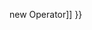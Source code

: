 {{Page_Title}}
{{Flags}}
{{Summary_Section|Refers to the current object.

}}
{{JS_Syntax|Formats={{JS_Syntax_Format
|Format= this.property}}
}}
{{Remarks_Section
|Remarks=The required property argument is one of the current object's properties

The this keyword can be used in object constructors to refer to the current object.
}}
{{Examples_Section
|Not_required=No
|Examples={{Single_Example
|Language=JavaScript
|Description=In the following example, '''this''' refers to the newly created Car object, and assigns values to three properties:

|Code= function Car(color, make, model){
    this.color = color;
    this.make = make;
    this.model = model;
 }
}}{{Single_Example
|Language=JavaScript
|Description=The '''this''' keyword generally refers to the '''window''' object if used outside of the scope of any other object. However, inside event handlers this refers to the DOM element that raised the event.

In the following code (for Internet Explorer 9 and later), the event handler prints the string version of a button that has an ID of "clicker".

|Code= document.getElementById("clicker").addEventListener("click", eventHandler, false);
 
         function eventHandler(ev) {
             document.write(this.toString());
         }
 
 // Output (when you click the button): [object HTMLButtonElement]
}}}}
{{See_Also_Section
|Manual_links=* [[javascript/operators/new{{!}}new Operator]]
}}
{{Topics | JS Basic}}

{{External_Attribution
|Is_CC-BY-SA=No
|Sources=MSDN
|MDN_link=
|MSDN_link=http://msdn.microsoft.com/en-us/library/ie/w062xezx(v=vs.94).aspx
|HTML5Rocks_link=
}}
